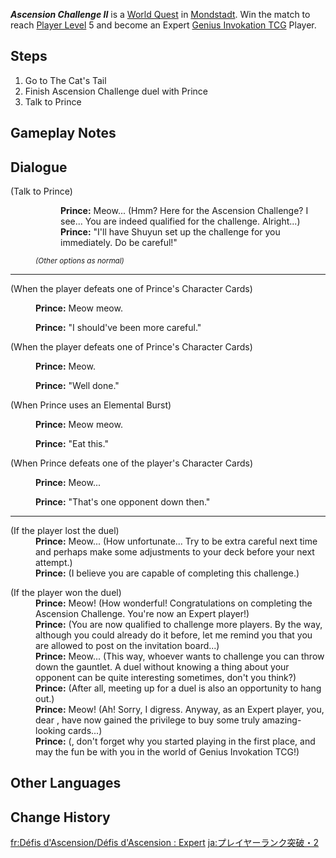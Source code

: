 {{Quest Infobox
|id            = 70667
|image         = World Quest Ascension Challenge II.png
|type          = World
|group         = Ascension Challenge
|requirement   = Reach [[Player Level]] 4 and earn 1,300 [[Player EXP]].
|characters    = Traveler; Prince
|startLocation = [[Mondstadt City|Mondstadt]], [[Mondstadt]]
|region        = Mondstadt
|area          = Starfell Valley
|subarea       = Mondstadt City
|prev          = Ascension Challenge I
|next          = Ascension Challenge III
|rewards       = Lucky Coin*700;Expert Player Badge*1
}}
'''''Ascension Challenge II''''' is a [[World Quest]] in [[Mondstadt City|Mondstadt]]. Win the match to reach [[Player Level]] 5 and become an Expert [[Genius Invokation TCG]] Player.

==Steps==
# Go to The Cat's Tail
# Finish Ascension Challenge duel with Prince
# Talk to Prince

==Gameplay Notes==
{{Genius Invokation TCG Stages/Detailed|noheader=1}}

==Dialogue==
{{Quest Description|The Genius Invokation TCG Society has determined that you are qualified for the Ascension Challenge. Win the Challenge and become an Expert player! We hope you will have fun with Genius Invokation TCG!}}
{{Dialogue Start}}
;(Talk to Prince)
:{{DIcon}} {{Color|help|I'm here for the Ascension Challenge!}}
::'''Prince:''' Meow... (Hmm? Here for the Ascension Challenge? I see... You are indeed qualified for the challenge. Alright...)
::'''Prince:''' "I'll have Shuyun set up the challenge for you immediately. Do be careful!"
:<small>''(Other options as normal)''</small>
----
;(When the player defeats one of Prince's Character Cards)
:{{A|vo littleprince card upset 01.ogg}} {{A|vo littleprince card upset 02.ogg}} {{A|vo littleprince card upset 03.ogg}} '''Prince:''' Meow meow.
:'''Prince:''' "I should've been more careful."

;(When the player defeats one of Prince's Character Cards)
:{{A|vo littleprince card hard 01.ogg}} {{A|vo littleprince card hard 02.ogg}} {{A|vo littleprince card hard 03.ogg}} '''Prince:''' Meow.
:'''Prince:''' "Well done."

;(When Prince uses an Elemental Burst)
:{{A|vo littleprince card superpower 01.ogg}} {{A|vo littleprince card superpower 02.ogg}} {{A|vo littleprince card superpower 03.ogg}} '''Prince:''' Meow meow.
:'''Prince:''' "Eat this."

;(When Prince defeats one of the player's Character Cards)
:{{A|vo littleprince card happy 01.ogg}} {{A|vo littleprince card happy 02.ogg}} {{A|vo littleprince card happy 03.ogg}} '''Prince:''' Meow...
:'''Prince:''' "That's one opponent down then."
----
;(If the player lost the duel)
:'''Prince:''' Meow... (How unfortunate... Try to be extra careful next time and perhaps make some adjustments to your deck before your next attempt.)
:'''Prince:''' (I believe you are capable of completing this challenge.)

;(If the player won the duel)
:'''Prince:''' Meow! (How wonderful! Congratulations on completing the Ascension Challenge. You're now an Expert player!)
:'''Prince:''' (You are now qualified to challenge more players. By the way, although you could already do it before, let me remind you that you are allowed to post on the invitation board...)
:'''Prince:''' Meow... (This way, whoever wants to challenge you can throw down the gauntlet. A duel without knowing a thing about your opponent can be quite interesting sometimes, don't you think?)
:'''Prince:''' (After all, meeting up for a duel is also an opportunity to hang out.)
:'''Prince:''' Meow! (Ah! Sorry, I digress. Anyway, as an Expert player, you, dear {{Traveler}}, have now gained the privilege to buy some truly amazing-looking cards...)
:'''Prince:''' ({{Traveler}}, don't forget why you started playing in the first place, and may the fun be with you in the world of Genius Invokation TCG!)
{{Dialogue End}}

==Other Languages==
{{Other Languages
|en      = Ascension Challenge II
|zhs     = 牌手等级突破・二
|zhs_rm  = Páishǒu Děngjí Tūpò - Èr
|zht     = 牌手等級突破・二
|zht_rm  = Páishǒu Děngjí Tūpò - Èr
|zh_tl   = Card Player Rank Breakthrough - 2
|ja      = プレイヤーランク突破・2
|ja_rm   = Pureiyaa Ranku Toppa - Ni
|ja_tl   = Player Rank Breakthrough - 2
|ko      = 플레이어 레벨 돌파・2
|ko_rm   = Peulleieo Rebel Dolpa - I
|ko_tl   = Player Level Ascension - 2
|es      = Ascensión de Nivel de jugador (II)
|es_tl   = Player Level Ascension (II)
|fr      = Défi d'élévation - 2
|fr_tl   = Ascension Challenge - 2
|ru      = Испытание возвышения II
|ru_tl   = Ascension Challenge II
|th      = เลื่อนขั้นเลเวลผู้เล่น - 2
|th_rm   = Lueankhan Lewen Phulen - 2
|th_tl   = Player Level Ascension - 2
|vi      = Đột Phá Cấp Bài Thủ II
|vi_tl   = Card Player Rank Breakthrough II
|de      = Beschwörerstufen-Aufstieg II
|de_tl   = Summoner Level Ascension II
|id      = Tantangan Ascension II
|id_tl   = Ascension Challenge II
|pt      = Desafio de Ascensão II
|pt_tl   = 
|tr      = Yükseltme Mücadelesi II
|tr_tl   = 
|it      = Sfida d'ascensione II
|it_tl   = Ascension Challenge II
}}

==Change History==
{{Change History|3.3}}

[[fr:Défis d'Ascension/Défis d'Ascension : Expert]]
[[ja:プレイヤーランク突破・2]]
